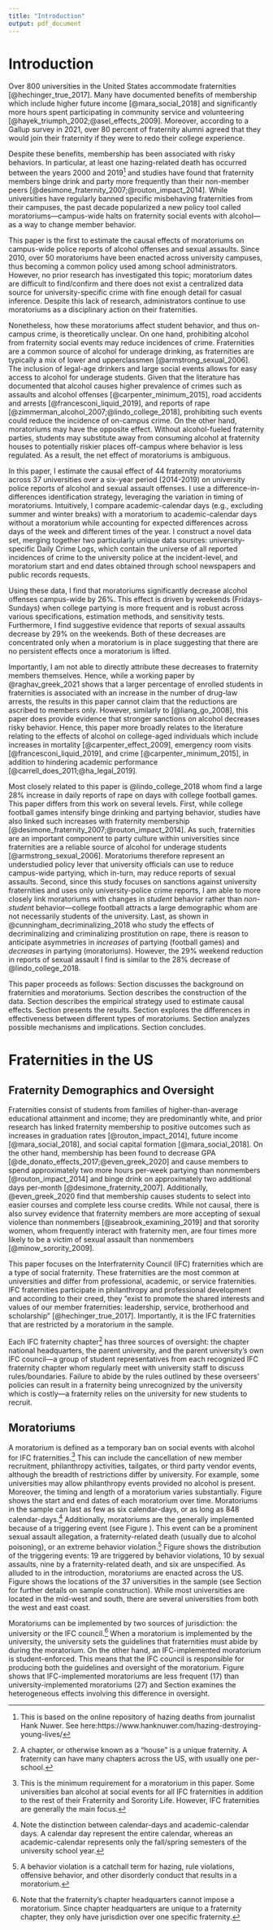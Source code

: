 ```yaml
---
title: "Introduction"
output: pdf_document
---
```


<!-- ```{r setup, include=FALSE} -->
<!-- knitr::opts_chunk$set(echo = TRUE) -->
<!-- ``` -->

# Introduction \label{section:introduction}

Over 800 universities in the United States accommodate fraternities [@hechinger_true_2017]. Many have documented benefits of membership which include higher future income [@mara_social_2018] and significantly more hours spent participating in community service and volunteering [@hayek_triumph_2002;@asel_effects_2009]. Moreover, according to a Gallup survey in 2021, over 80 percent of fraternity alumni agreed that they would join their fraternity if they were to redo their college experience.

Despite these benefits, membership has been associated with risky behaviors. In particular, at least one hazing-related death has occurred between the years 2000 and 2019^[This is based on the online repository of hazing deaths from journalist Hank Nuwer. See here:https://www.hanknuwer.com/hazing-destroying-young-lives/] and studies have found that fraternity members binge drink and party more frequently than their non-member peers [@desimone_fraternity_2007;@routon_impact_2014]. While universities have regularly banned specific misbehaving fraternities from their campuses, the past decade popularized a new policy tool called moratoriums—campus-wide halts on fraternity social events with alcohol—as a way to change member behavior. 

This paper is the first to estimate the causal effects of moratoriums on campus-wide police reports of alcohol offenses and sexual assaults. Since 2010, over 50 moratoriums have been enacted across university campuses, thus becoming a common policy used among school administrators. However, no prior research has investigated this topic; moratorium dates are difficult to find/confirm and there does not exist a centralized data source for university-specific crime with fine enough detail for casual inference. Despite this lack of research, administrators continue to use moratoriums as a disciplinary action on their fraternities.

Nonetheless, how these moratoriums affect student behavior, and thus on-campus crime, is theoretically unclear. On one hand, prohibiting alcohol from fraternity social events may reduce incidences of crime. Fraternities are a common source of alcohol for underage drinking, as fraternities are typically a mix of lower and upperclassmen [@armstrong_sexual_2006]. The inclusion of legal-age drinkers and large social events allows for easy access to alcohol for underage students. Given that the literature has documented that alcohol causes higher prevalence of crimes such as assaults and alcohol offenses [@carpenter_minimum_2015], road accidents and arrests [@francesconi_liquid_2019], and reports of rape [@zimmerman_alcohol_2007;@lindo_college_2018], prohibiting such events could reduce the incidence of on-campus crime. On the other hand, moratoriums may have the opposite effect. Without alcohol-fueled fraternity parties, students may substitute away from consuming alcohol at fraternity houses to potentially riskier places off-campus where behavior is less regulated. As a result, the net effect of moratoriums is ambiguous. 

In this paper, I estimate the causal effect of 44 fraternity moratoriums across 37 universities over a six-year period (2014-2019) on university police reports of alcohol and sexual assault offenses. I use a difference-in-differences identification strategy, leveraging the variation in timing of moratoriums. Intuitively, I compare academic-calendar days (e.g., excluding summer and winter breaks) with a moratorium to academic-calendar days without a moratorium while accounting for expected differences across days of the week and different times of the year. I construct a novel data set, merging together two particularly unique data sources: university-specific Daily Crime Logs, which contain the universe of all reported incidences of crime to the university police at the incident-level, and moratorium start and end dates obtained through school newspapers and public records requests. 

Using these data, I find that moratoriums significantly decrease alcohol offenses campus-wide by 26%. This effect is driven by weekends (Fridays-Sundays) when college partying is more frequent and is robust across various specifications, estimation methods, and sensitivity tests. Furthermore, I find suggestive evidence that reports of sexual assaults decrease by 29% on the weekends. Both of these decreases are concentrated only when a moratorium is in place suggesting that there are no persistent effects once a moratorium is lifted.

Importantly, I am not able to directly attribute these decreases to fraternity members themselves. Hence, while a working paper by @raghav_greek_2021 shows that a larger percentage of enrolled students in fraternities is associated with an increase in the number of drug-law arrests, the results in this paper cannot claim that the reductions are ascribed to members only. However, similarly to [@liang_go_2008], this paper does provide evidence that stronger sanctions on alcohol decreases risky behavior. Hence, this paper more broadly relates to the literature relating to the effects of alcohol on college-aged individuals which include increases in mortality [@carpenter_effect_2009], emergency room visits [@francesconi_liquid_2019], and crime [@carpenter_minimum_2015], in addition to hindering academic performance [@carrell_does_2011;@ha_legal_2019].

Most closely related to this paper is @lindo_college_2018 whom find a large 28% increase in daily reports of rape on days with college football games. This paper differs from this work on several levels. First, while college football games intensify binge drinking and partying behavior, studies have also linked such increases with fraternity membership [@desimone_fraternity_2007;@routon_impact_2014]. As such, fraternities are an important component to party culture within universities since fraternities are a reliable source of alcohol for underage students [@armstrong_sexual_2006]. Moratoriums therefore represent an understudied policy lever that university officials can use to reduce campus-wide partying, which in-turn, may reduce reports of sexual assaults. Second, since this study focuses on sanctions against university fraternities and uses only university-police crime reports, I am able to more closely link moratoriums with changes in *student* behavior rather than *non-student* behavior—college football attracts a large demographic whom are not necessarily students of the university. Last, as shown in @cunningham_decriminalizing_2018 who study the effects of decriminalizing and criminalizing prostitution on rape, there is reason to anticipate asymmetries in *increases* of partying (football games) and *decreases* in partying (moratoriums). However, the 29% weekend reduction in reports of sexual assault I find is similar to the 28% decrease of @lindo_college_2018.

This paper proceeds as follows: Section \ref{section:background} discusses the background on fraternities and moratoriums. Section \ref{section:data} describes the construction of the data. Section \ref{section:strategy} describes the empirical strategy used to estimate causal effects. Section \ref{section:results} presents the results. Section \ref{section:heterogeneity} explores the differences in effectiveness between different types of moratoriums. Section \ref{section:discussion} analyzes possible mechanisms and implications. Section \ref{section:conclusion} concludes.

# Fraternities in the US \label{section:background}

## Fraternity Demographics and Oversight

Fraternities consist of students from families of higher-than-average educational attainment and income; they are predominantly white, and prior research has linked fraternity membership to positive outcomes such as increases in graduation rates [@routon_impact_2014], future income [@mara_social_2018],  and social capital formation [@mara_social_2018]. On the other hand, membership has been found to decrease GPA [@de_donato_effects_2017;@even_greek_2020] and cause members to spend approximately two more hours per-week partying than nonmembers [@routon_impact_2014] and binge drink on approximately two additional days per-month [@desimone_fraternity_2007]. Additionally, @even_greek_2020 find that membership causes students to select into easier courses and complete less course credits. While not causal, there is also survey evidence that fraternity members are more accepting of sexual violence than nonmembers [@seabrook_examining_2019] and that sorority women, whom frequently interact with fraternity men, are four times more likely to be a victim of sexual assault than nonmembers [@minow_sorority_2009].

This paper focuses on the Interfraternity Council (IFC) fraternities which are a type of social fraternity. These fraternities are the most common at universities and differ from professional, academic, or service fraternities. IFC fraternities participate in philanthropy and professional development and according to their creed, they “exist to promote the shared interests and values of our member fraternities: leadership, service, brotherhood and scholarship” [@hechinger_true_2017]. Importantly, it is the IFC fraternities that are restricted by a moratorium in the sample.

Each IFC fraternity chapter^[A chapter, or otherwise known as a "house" is a unique fraternity. A fraternity can have many chapters across the US, with usually one per-school.] has three sources of oversight: the chapter national headquarters, the parent university, and the parent university’s own IFC council—a group of student representatives from each recognized IFC fraternity chapter whom regularly meet with university staff to discuss rules/boundaries. Failure to abide by the rules outlined by these overseers' policies can result in a fraternity being unrecognized by the university which is costly—a fraternity relies on the university for new students to recruit.  

## Moratoriums

A moratorium is defined as a temporary ban on social events with alcohol for IFC fraternities.^[This is the minimum requirement for a moratorium in this paper. Some universities ban alcohol at social events for all IFC fraternities in addition to the rest of their Fraternity and Sorority Life. However, IFC fraternities are generally the main focus.] This can include the cancellation of new member recruitment, philanthropy activities, tailgates, or third party vendor events, although the breadth of restrictions differ by university. For example, some universities may allow philanthropy events provided no alcohol is present. Moreover, the timing and length of a moratorium varies substantially. Figure \ref{closure_distribution} shows the start and end dates of each moratorium over time. Moratoriums in the sample can last as few as six calendar-days, or as long as 848 calendar-days.^[Note the distinction between calendar-days and academic-calendar days. A calendar day represent the entire calendar, whereas an academic-calendar represents only the fall/spring semesters of the university school year.] Additionally, moratoriums are the generally implemented because of a triggering event (see Figure \ref{reasons_table}). This event can be a prominent sexual assault allegation, a fraternity-related death (usually due to alcohol poisoning), or an extreme behavior violation.^[A behavior violation is a catchall term for hazing, rule violations, offensive behavior, and other disorderly conduct that results in a moratorium.] Figure \ref{trigger_plot} shows the distribution of the triggering events: 19 are triggered by behavior violations, 10 by sexual assaults, nine by a fraternity-related death, and six are unspecified. As alluded to in the introduction, moratoriums are enacted across the US. Figure \ref{map_of_schools} shows the locations of the 37 universities in the sample (see Section \ref{section:data} for further details on sample construction). While most universities are located in the mid-west and south, there are several universities from both the west and east coast. 

Moratoriums can be implemented by two sources of jurisdiction: the university or the IFC council.^[Note that the fraternity's chapter headquarters cannot impose a moratorium. Since chapter headquarters are unique to a fraternity chapter, they only have jurisdiction over one specific fraternity.] When a moratorium is implemented by the university, the university sets the guidelines that fraternities must abide by during the moratorium. On the other hand, an IFC-implemented moratorium is student-enforced. This means that the IFC council is responsible for producing both the guidelines and oversight of the moratorium. Figure \ref{trigger_plot} shows that IFC-implemented moratoriums are less frequent (17) than university-implemented moratoriums (27) and Section \ref{section:heterogeneity} examines the heterogeneous effects involving this difference in oversight.


